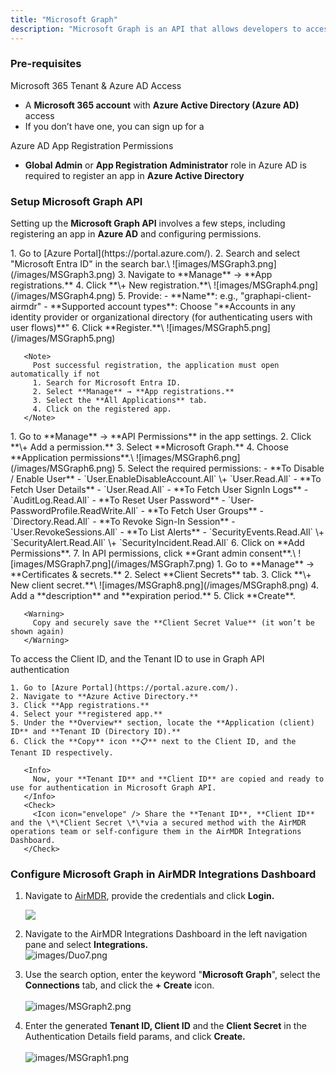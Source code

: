 ```yaml
---
title: "Microsoft Graph"
description: "Microsoft Graph is an API that allows developers to access Microsoft 365 data and services. It provides a unified endpoint (https://graph.microsoft.com) to interact with various Microsoft services."
---
```


### Pre-requisites

<Check>
  Microsoft 365 Tenant & Azure AD Access

  - A **Microsoft 365 account** with **Azure Active Directory (Azure AD)** access
  - If you don’t have one, you can sign up for a
</Check>

<Check>
  Azure AD App Registration Permissions

  - **Global Admin** or **App Registration Administrator** role in Azure AD is required to register an app in **Azure Active Directory**
</Check>

### Setup Microsoft Graph API

Setting up the **Microsoft Graph API** involves a few steps, including registering an app in **Azure AD** and configuring permissions.

<Steps>
  <Step title="Register an App in Azure AD">
    1. Go to [Azure Portal](https://portal.azure.com/).
    2. Search and select "Microsoft Entra ID" in the search bar.\
       ![images/MSGraph3.png](/images/MSGraph3.png)
    3. Navigate to **Manage** → **App registrations.**
    4. Click **\+ New registration.**\
       ![images/MSGraph4.png](/images/MSGraph4.png)
    5. Provide:
       - **Name**: e.g., "graphapi-client-airmdr"
       - **Supported account types**: Choose "**Accounts in any identity provider or organizational directory (for authenticating users with user flows)**"
    6. Click **Register.**\
       ![images/MSGraph5.png](/images/MSGraph5.png)

       <Note>
         Post successful registration, the application must open automatically if not
         1. Search for Microsoft Entra ID.
         2. Select **Manage** → **App registrations.**
         3. Select the **All Applications** tab.
         4. Click on the registered app.
       </Note>
  </Step>
  <Step title="Configure API Permissions">
    1. Go to **Manage** → **API Permissions** in the app settings.
    2. Click **\+ Add a permission.**
    3. Select **Microsoft Graph.**
    4. Choose **Application permissions**.\
       ![images/MSGraph6.png](/images/MSGraph6.png)
    5. Select the required permissions:
       - **To Disable / Enable User** - `User.EnableDisableAccount.All` \+ `User.Read.All`
       - **To Fetch User Details** - `User.Read.All`
       - **To Fetch User SignIn Logs** - `AuditLog.Read.All`
       - **To Reset User Password** - `User-PasswordProfile.ReadWrite.All`
       - **To Fetch User Groups** - `Directory.Read.All`
       - **To Revoke Sign-In Session** - `User.RevokeSessions.All`
       - **To List Alerts** - `SecurityEvents.Read.All` \+ `SecurityAlert.Read.All` \+ `SecurityIncident.Read.All`
    6. Click on **Add Permissions**.
    7. In API permissions, click **Grant admin consent**.\
       ![images/MSGraph7.png](/images/MSGraph7.png)
  </Step>
  <Step title="Create Client Secret (For Authentication)">
    1. Go to **Manage** → **Certificates & secrets.**
    2. Select **Client Secrets** tab.
    3. Click **\+ New client secret.**\
       ![images/MSGraph8.png](/images/MSGraph8.png)
    4. Add a **description** and **expiration period.**
    5. Click **Create**.

       <Warning>
         Copy and securely save the **Client Secret Value** (it won’t be shown again)
       </Warning>
  </Step>
  <Step title="Securely share the Client Secret, Client and Tenant IDs to AirMDR">
    To access the Client ID, and the Tenant ID to use in Graph API authentication

    1. Go to [Azure Portal](https://portal.azure.com/).
    2. Navigate to **Azure Active Directory.**
    3. Click **App registrations.**
    4. Select your **registered app.**
    5. Under the **Overview** section, locate the **Application (client) ID** and **Tenant ID (Directory ID).**
    6. Click the **Copy** icon **📋** next to the Client ID, and the Tenant ID respectively.

       <Info>
         Now, your **Tenant ID** and **Client ID** are copied and ready to use for authentication in Microsoft Graph API.
       </Info>
       <Check>
         <Icon icon="envelope" /> Share the **Tenant ID**, **Client ID** and the \*\*Client Secret \*\*via a secured method with the AirMDR operations team or self-configure them in the AirMDR Integrations Dashboard.
       </Check>
  </Step>
</Steps>

### Configure Microsoft Graph in AirMDR Integrations Dashboard

1. Navigate to [AirMDR](https://app.airmdr.com/auth/login), provide the credentials and click **Login.**

   ![](/images/Datadog11.png)
2. Navigate to the AirMDR Integrations Dashboard in the left navigation pane and select **Integrations.**\
   ![images/Duo7.png](/images/Duo7.png)
3. Use the search option, enter the keyword "**Microsoft Graph**", select the **Connections** tab, and click the **\+ Create** icon.\
   \
   ![images/MSGraph2.png](/images/MSGraph2.png)
4. Enter the generated **Tenant ID, Client ID** and the **Client Secret** in the Authentication Details field params, and click **Create.**\
   \
   ![images/MSGraph1.png](/images/MSGraph1.png)